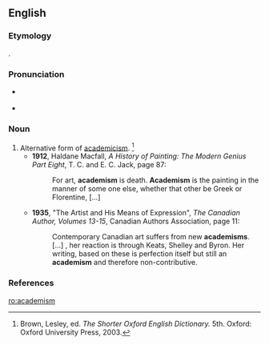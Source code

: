 {{also|Academism}}
==English==

===Etymology===
{{suffix|academy|ism}}.

===Pronunciation===
* {{a|US}} {{IPA|/əˈkæd.əˌmɪz.əm/}}
* {{rhymes|ædəmɪzm}}

===Noun===
{{en-noun}}

# Alternative form of [[academicism]]. {{defdate|First attested in the mid 18th century.}}<ref name=SOED>Brown, Lesley, ed. ''The Shorter Oxford English Dictionary.'' 5th. Oxford: Oxford University Press, 2003.</ref>
#* '''1912''', Haldane Macfall, ''A History of Painting: The Modern Genius Part Eight'', T. C. and E. C. Jack, page 87:
#*: For art, '''academism''' is death. '''Academism''' is the painting in the manner of some one else, whether that other be Greek or Florentine, […]
#* '''1935''', "The Artist and His Means of Expression", ''The Canadian Author, Volumes 13-15'', Canadian Authors Association, page 11:
#*: Contemporary Canadian art suffers from new '''academisms'''. […] , her reaction is through Keats, Shelley and Byron. Her writing, based on these is perfection itself but still an '''academism''' and therefore non-contributive.

===References===
<references/>

[[ro:academism]]